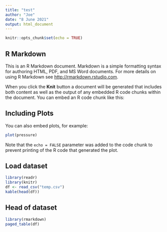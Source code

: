 ```yaml
---
title: "test"
author: "Joe"
date: "8 June 2021"
output: html_document
---
```


```r
knitr::opts_chunk$set(echo = TRUE)
```

## R Markdown

This is an R Markdown document. Markdown is a simple formatting syntax for authoring HTML, PDF, and MS Word documents. For more details on using R Markdown see <http://rmarkdown.rstudio.com>.

When you click the **Knit** button a document will be generated that includes both content as well as the output of any embedded R code chunks within the document. You can embed an R code chunk like this:

## Including Plots

You can also embed plots, for example:

```r
plot(pressure)
```

Note that the `echo = FALSE` parameter was added to the code chunk to prevent printing of the R code that generated the plot.

## Load dataset
```r
library(readr)
library(knitr)
df <- read_csv("temp.csv")
kable(head(df))
```

## Head of dataset

```r
library(rmarkdown)
paged_table(df)
```
